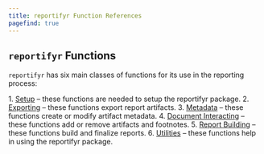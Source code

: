 ```yaml
---
title: reportifyr Function References
pagefind: true
---
```



## `reportifyr` Functions

`reportifyr` has six main classes of functions for its use in the reporting process:

<Steps>
1. <a href={`${import.meta.env.BASE_URL}reference/setup/setup/`}>Setup</a> – these functions are needed to setup the reportifyr package.
2. <a href={`${import.meta.env.BASE_URL}reference/exporting/exporting/`}>Exporting</a> – these functions export report artifacts.
3. <a href={`${import.meta.env.BASE_URL}reference/metadata/metadata/`}>Metadata</a> – these functions create or modify artifact metadata.
4. <a href={`${import.meta.env.BASE_URL}reference/document_interacting/document_interacting/`}>Document Interacting</a> – these functions add or remove artifacts and footnotes. 
5. <a href={`${import.meta.env.BASE_URL}reference/report_building/report_building/`}>Report Building</a> – these functions build and finalize reports.
6. <a href={`${import.meta.env.BASE_URL}reference/utilities/utilities/`}>Utilities</a> – these functions help in using the reportifyr package.
</Steps>
